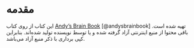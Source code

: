 # مقدمه {-#intro}

این کتاب از روی کتاب
[[Andy’s Brain Book]{dir="ltr"}](https://andysbrainbook.readthedocs.io/)
[@andysbrainbook]
تهیه شده است. باقی محتوا از منیع اینترنتی آزاد گرفته شده و یا توسط نویسنده
تولید شده‌اند. بنابراین کپی برداری با ذکر منبع آزاد می‌باشد.

